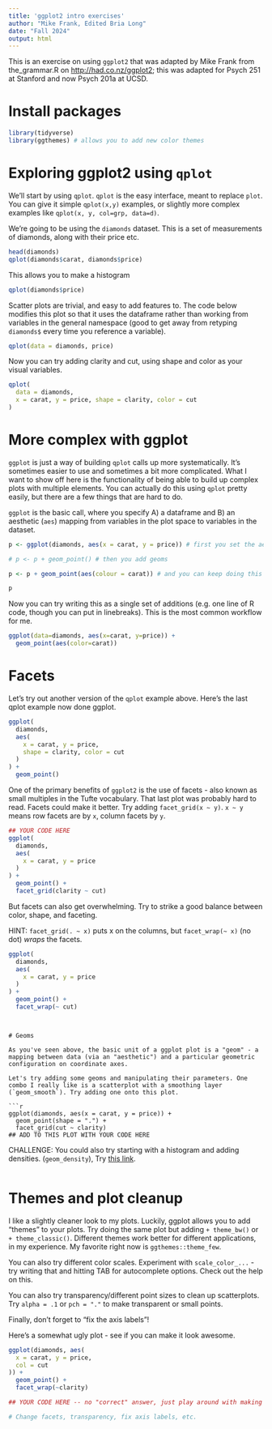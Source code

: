 ```yaml
---
title: 'ggplot2 intro exercises'
author: "Mike Frank, Edited Bria Long"
date: "Fall 2024"
output: html
---
```

  
This is an exercise on using `ggplot2` that was adapted by Mike Frank
from the_grammar.R on [http://had.co.nz/ggplot2](); this was adapted for Psych 251 at Stanford and now Psych 201a at UCSD.


# Install packages
```r
library(tidyverse)
library(ggthemes) # allows you to add new color themes
```

# Exploring ggplot2 using `qplot`

We'll start by using `qplot`. `qplot` is the easy interface, meant to replace `plot`. You can give it simple `qplot(x,y)` examples, or slightly more complex examples like `qplot(x, y, col=grp, data=d)`. 

We're going to be using the `diamonds` dataset. This is a set of measurements of diamonds, along with their price etc.

```r
head(diamonds)
qplot(diamonds$carat, diamonds$price)
```

This allows you to make a histogram
```r
qplot(diamonds$price)
```


Scatter plots are trivial, and easy to add features to. The code below modifies this plot so that it uses the dataframe rather than working from variables in the general namespace (good to get away from retyping `diamonds$` every time you reference a variable). 

```r
qplot(data = diamonds, price)
```

Now you can try adding clarity and cut, using shape and color as your visual variables. 

```r
qplot(
  data = diamonds,
  x = carat, y = price, shape = clarity, color = cut
)
```


# More complex with ggplot

`ggplot` is just a way of building `qplot` calls up more systematically. It's sometimes easier to use and sometimes a bit more complicated. What I want to show off here is the functionality of being able to build up complex plots with multiple elements. You can actually do this using `qplot` pretty easily, but there are a few things that are hard to do. 

`ggplot` is the basic call, where you specify A) a dataframe and B) an aesthetic (`aes`) mapping from variables in the plot space to variables in the dataset. 

```r
p <- ggplot(diamonds, aes(x = carat, y = price)) # first you set the aesthetic and dataset

# p <- p + geom_point() # then you add geoms

p <- p + geom_point(aes(colour = carat)) # and you can keep doing this to add layers to the plot

p
```

Now you can try writing this as a single set of additions (e.g. one line of R code, though you can put in linebreaks). This is the most common workflow for me. 


```r
ggplot(data=diamonds, aes(x=carat, y=price)) +
  geom_point(aes(color=carat))
```


# Facets

Let's try out another version of the `qplot` example above. Here's the last qplot example now done ggplot.

```r
ggplot(
  diamonds,
  aes(
    x = carat, y = price,
    shape = clarity, color = cut
  )
) +
  geom_point()
```

One of the primary benefits of `ggplot2` is the use of facets - also known as small multiples in the Tufte vocabulary. That last plot was probably hard to read. Facets could make it better. Try adding `facet_grid(x ~ y)`.  `x ~ y` means row facets are by `x`, column facets by `y`. 

```r
## YOUR CODE HERE
ggplot(
  diamonds,
  aes(
    x = carat, y = price
  )
) +
  geom_point() +
  facet_grid(clarity ~ cut)

```

But facets can also get overwhelming. Try to strike a good balance between color, shape, and faceting. 

HINT: `facet_grid(. ~ x)` puts x on the columns, but `facet_wrap(~ x)` (no dot) *wraps* the facets. 

```r
ggplot(
  diamonds,
  aes(
    x = carat, y = price
  )
) +
  geom_point() +
  facet_wrap(~ cut)
```
```


# Geoms

As you've seen above, the basic unit of a ggplot plot is a "geom" - a mapping between data (via an "aesthetic") and a particular geometric configuration on coordinate axes. 

Let's try adding some geoms and manipulating their parameters. One combo I really like is a scatterplot with a smoothing layer (`geom_smooth`). Try adding one onto this plot. 

```r
ggplot(diamonds, aes(x = carat, y = price)) +
  geom_point(shape = ".") +
  facet_grid(cut ~ clarity) 
## ADD TO THIS PLOT WITH YOUR CODE HERE
```


CHALLENGE: You could also try starting with a histogram and adding densities. (`geom_density`), Try [this link](https://stackoverflow.com/questions/5688082/ggplot2-overlay-histogram-with-density-curve).

```r

```

# Themes and plot cleanup

I like a slightly cleaner look to my plots. Luckily, ggplot allows you to add "themes" to your plots. Try doing the same plot but adding `+ theme_bw()` or `+ theme_classic()`. Different themes work better for different applications, in my experience. My favorite right now is `ggthemes::theme_few`.

You can also try different color scales. Experiment with `scale_color_...` - try writing that and hitting TAB for autocomplete options. Check out the help on this. 

You can also try transparency/different point sizes to clean up scatterplots. Try `alpha = .1` or `pch = "."` to make transparent or small points. 

Finally, don't forget to "fix the axis labels"! 

Here's a somewhat ugly plot - see if you can make it look awesome. 

```r
ggplot(diamonds, aes(
  x = carat, y = price,
  col = cut
)) +
  geom_point() +
  facet_wrap(~clarity)
```

```r
## YOUR CODE HERE -- no "correct" answer, just play around with making it look better

# Change facets, transparency, fix axis labels, etc.
```



